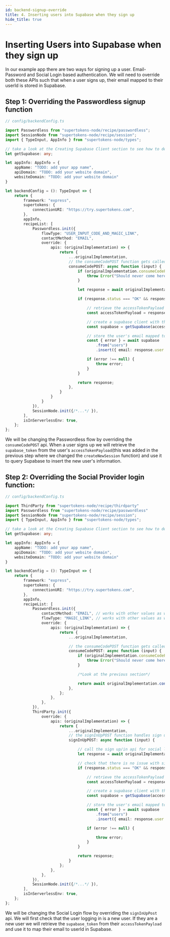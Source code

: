 ```yaml
---
id: backend-signup-override
title: 4. Inserting users into Supabase when they sign up
hide_title: true
---
```


# Inserting Users into Supabase when they sign up

In our example app there are two ways for signing up a user. Email-Password and Social Login based authentication. We will need to override both these APIs such that when a user signs up, their email mapped to their userId is stored in Supabase.

## Step 1: Overriding the Passwordless signup function

```ts
// config/backendConfig.ts

import Passwordless from "supertokens-node/recipe/passwordless";
import SessionNode from "supertokens-node/recipe/session";
import { TypeInput, AppInfo } from "supertokens-node/types";

// take a look at the Creating Supabase Client section to see how to define getSupabase
let getSupabase: any;

let appInfo: AppInfo = {
    appName: "TODO: add your app name",
    apiDomain: "TODO: add your website domain",
    websiteDomain: "TODO: add your website domain"
}

let backendConfig = (): TypeInput => {
    return {
        framework: "express",
        supertokens: {
            connectionURI: "https://try.supertokens.com",
        },
        appInfo,
        recipeList: [
            Passwordless.init({
                flowType: "USER_INPUT_CODE_AND_MAGIC_LINK",
                contactMethod: "EMAIL",
                override: {
                    apis: (originalImplementation) => {
                        return {
                            ...originalImplementation,
                            // the consumeCodePOST function gets called when a user clicks a magic link
                            consumeCodePOST: async function (input) {
                                if (originalImplementation.consumeCodePOST === undefined) {
                                    throw Error("Should never come here");
                                }

                                let response = await originalImplementation.consumeCodePOST(input);

                                if (response.status === "OK" && response.createdNewRecipeUser && response.user.loginMethods.length === 1 && input.session === undefined) {

                                    // retrieve the accessTokenPayload from the user's session
                                    const accessTokenPayload = response.session.getAccessTokenPayload();

                                    // create a supabase client with the supabase_token from the accessTokenPayload
                                    const supabase = getSupabase(accessTokenPayload.supabase_token);

                                    // store the user's email mapped to their userId in Supabase
                                    const { error } = await supabase
                                        .from("users")
                                        .insert({ email: response.user.emails[0], user_id: response.user.id });

                                    if (error !== null) {
                                        throw error;
                                    }
                                }

                                return response;
                            },
                        }
                    }
                }
            }),
            SessionNode.init({/*...*/ }),
        ],
        isInServerlessEnv: true,
    };
};
```

We will be changing the Passwordless flow by overriding the `consumeCodePOST` api. When a user signs up we will retrieve the `supabase_token` from the user's `accessTokenPayload`(this was added in the previous step where we changed the `createNewSession` function) and use it to query Supabase to insert the new user's information.


## Step 2: Overriding the Social Provider login function:

```ts
// config/backendConfig.ts

import ThirdParty from "supertokens-node/recipe/thirdparty"
import Passwordless from "supertokens-node/recipe/passwordless"
import SessionNode from "supertokens-node/recipe/session";
import { TypeInput, AppInfo } from "supertokens-node/types";

// take a look at the Creating Supabase Client section to see how to define getSupabase
let getSupabase: any;

let appInfo: AppInfo = {
    appName: "TODO: add your app name",
    apiDomain: "TODO: add your website domain",
    websiteDomain: "TODO: add your website domain"
}

let backendConfig = (): TypeInput => {
    return {
        framework: "express",
        supertokens: {
            connectionURI: "https://try.supertokens.com",
        },
        appInfo,
        recipeList: [
            Passwordless.init({
                contactMethod: "EMAIL", // works with other values as well
                flowType: "MAGIC_LINK", // works with other values as well
                override: {
                    apis: (originalImplementation) => {
                        return {
                            ...originalImplementation,

                            // the consumeCodePOST function gets called when a user clicks a magic link
                            consumeCodePOST: async function (input) {
                                if (originalImplementation.consumeCodePOST === undefined) {
                                    throw Error("Should never come here");
                                }

                                /*Look at the previous section*/

                                return await originalImplementation.consumeCodePOST(input)
                            },
                        };
                    },
                },
            }),
            ThirdParty.init({
                override: {
                    apis: (originalImplementation) => {
                        return {
                            ...originalImplementation,
                            // the signInUpPOST function handles sign up/in via Social login
                            signInUpPOST: async function (input) {

                                // call the sign up/in api for social login
                                let response = await originalImplementation.signInUpPOST!(input);

                                // check that there is no issue with sign up and that a new user is created
                                if (response.status === "OK" && response.createdNewRecipeUser && response.user.loginMethods.length === 1 && input.session === undefined) {

                                    // retrieve the accessTokenPayload from the user's session
                                    const accessTokenPayload = response.session.getAccessTokenPayload();

                                    // create a supabase client with the supabase_token from the accessTokenPayload
                                    const supabase = getSupabase(accessTokenPayload.supabase_token);

                                    // store the user's email mapped to their userId in Supabase
                                    const { error } = await supabase
                                        .from("users")
                                        .insert({ email: response.user.emails[0], user_id: response.user.id });

                                    if (error !== null) {

                                        throw error;
                                    }
                                }

                                return response;
                            }
                        };
                    },
                },
            }),
            SessionNode.init({/*...*/ }),
        ],
        isInServerlessEnv: true,
    };
};
```

We will be changing the Social Login flow by overriding the `signInUpPost` api. We will first check that the user logging in  is a new user. If they are a new user we will retrieve the `supabase_token` from their `accessTokenPayload` and use it to map their email to userId in Supabase.
